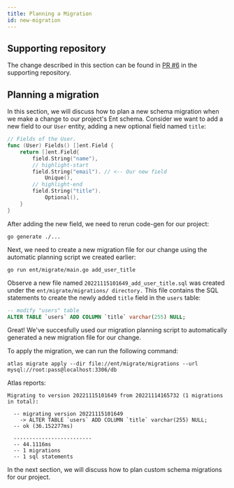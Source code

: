 ```yaml
---
title: Planning a Migration
id: new-migration
---
```

## Supporting repository

The change described in this section can be found in
[PR #6](https://github.com/rotemtam/ent-versioned-migrations-demo/pull/6/files)
in the supporting repository.

## Planning a migration

In this section, we will discuss how to plan a new schema migration when we
make a change to our project's Ent schema. Consider we want to add a new field
to our `User` entity, adding a new optional field named `title`:

```go title=ent/schema/user.go
// Fields of the User.
func (User) Fields() []ent.Field {
	return []ent.Field{
		field.String("name"),
		// highlight-start
		field.String("email"). // <-- Our new field
            Unique(),
        // highlight-end
		field.String("title").
            Optional(),
	}
}
```

After adding the new field, we need to rerun code-gen for our project:

```shell
go generate ./...
```

Next, we need to create a new migration file for our change using the automatic
planning script we created earlier:

```shell
go run ent/migrate/main.go add_user_title
```

Observe a new file named `20221115101649_add_user_title.sql` was created under
the `ent/migrate/migrations/ directory.` This file contains the SQL statements
to create the newly added `title` field in the `users` table:

```sql title=ent/migrate/migrations/20221115101649_add_user_title.sql
-- modify "users" table
ALTER TABLE `users` ADD COLUMN `title` varchar(255) NULL;
```

Great! We've succesfully used our migration planning script to automatically
generated a new migration file for our change.

To apply the migration, we can run the following command:

```shell
atlas migrate apply --dir file://ent/migrate/migrations --url mysql://root:pass@localhost:3306/db
```
Atlas reports:
```shell
Migrating to version 20221115101649 from 20221114165732 (1 migrations in total):

  -- migrating version 20221115101649
    -> ALTER TABLE `users` ADD COLUMN `title` varchar(255) NULL;
  -- ok (36.152277ms)

  -------------------------
  -- 44.1116ms
  -- 1 migrations
  -- 1 sql statements
```

In the next section, we will discuss how to plan custom schema migrations for our project.